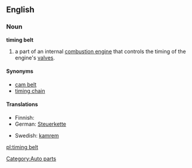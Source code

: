 ==English==
{{wikipedia}}
===Noun===

'''timing belt'''

#a part of an internal [[combustion engine]] that controls the timing of the engine's [[valve]]s.

====Synonyms====
*[[cam belt]]
*[[timing chain]]

====Translations====
{{trans-top|a part of an internal combustion engine}}
* Finnish: {{t-|fi|jakohihna}}
* German: [[Steuerkette]]
{{trans-mid}}
* Swedish: [[kamrem]]
{{trans-bottom}}

[[Category:Auto parts]]

[[pl:timing belt]]